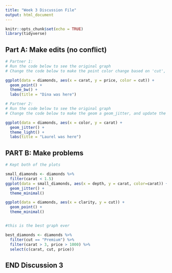 ```yaml
---
title: "Week 3 Discussion File"
output: html_document
---
```


```r
knitr::opts_chunk$set(echo = TRUE)
library(tidyverse)
```

## Part A: Make edits (no conflict)

```r
# Partner 1: 
# Run the code below to see the original graph
# Change the code below to make the point color change based on 'cut', and update the theme to theme_bw(). Update the title to include your first name. 

ggplot(data = diamonds, aes(x = carat, y = price, color = cut)) +
  geom_point() +
  theme_bw() +
  labs(title = "Dina was here")
```

```r
# Partner 2: 
# Run the code below to see the original graph
# Change the code below to make the geom a geom_jitter, and update the theme to theme_light. Update the title to include your first name. 

ggplot(data = diamonds, aes(x = color, y = carat) +
  geom_jitter() +
  theme_light() +
  labs(title = "Laurel was here")
```

## PART B: Make problems

```r
# Kept both of the plots

small_diamonds <- diamonds %>% 
  filter(carat < 1.5)
ggplot(data = small_diamonds, aes(x = depth, y = carat, color=carat)) +
  geom_jitter() +
  theme_minimal()

ggplot(data = diamonds, aes(x = clarity, y = cut)) +
  geom_point() +
  theme_minimal()


#this is the best graph ever

```

```r
best_diamonds <- diamonds %>% 
  filter(cut == "Premium") %>% 
  filter(carat > 3, price > 1000) %>% 
  select(c(carat, cut, price))
```

## END Discussion 3
